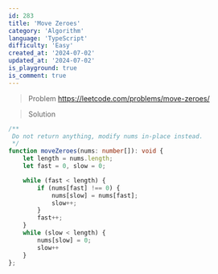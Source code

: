 ```yaml
---
id: 283
title: 'Move Zeroes'
category: 'Algorithm'
language: 'TypeScript'
difficulty: 'Easy'
created_at: '2024-07-02'
updated_at: '2024-07-02'
is_playground: true
is_comment: true
---
```


> Problem
https://leetcode.com/problems/move-zeroes/

> Solution

``` typescript
/**
 Do not return anything, modify nums in-place instead.
 */
function moveZeroes(nums: number[]): void {
    let length = nums.length;
    let fast = 0, slow = 0;

    while (fast < length) {
        if (nums[fast] !== 0) {
            nums[slow] = nums[fast];
            slow++;
        }
        fast++;
    }
    while (slow < length) {
        nums[slow] = 0;
        slow++
    }
};
```
